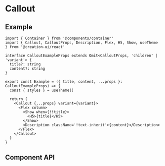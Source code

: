 # Callout


<CalloutPlayground />

## Example

```tsx copy
import { Container } from '@components/container'
import { Callout, CalloutProps, Description, Flex, H5, Show, useTheme } from '@creation-ui/react'

interface CalloutExampleProps extends Omit<CalloutProps, 'children' | 'variant'> {
  title?: string
  content?: string
}

export const Example = ({ title, content, ...props }: CalloutExampleProps) => {
  const { styles } = useTheme()

  return (
    <Callout {...props} variant={variant}>
      <Flex column>
        <Show when={!!title}>
          <H5>{title}</H5>
        </Show>
        <Description className='!text-inherit'>{content}</Description>
      </Flex>
    </Callout>
  )
}
```

## Component API

<PropsTable properties={properties} name='Callout' description='Callout component props.' />
